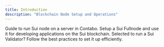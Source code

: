 ```yaml
---
title: Introduction
description: "Blockchain Node Setup and Operations"
---
```


<CardGroup cols={3}>
  <Card
    title="Setup Sui on Contabo"
    icon="server"
    iconType="regular"
    href="/node-setup/run-sui-fullnode-manually"
  >
    Guide to run Sui node on a server in Contabo.
  </Card>
  <Card
    title="Sui Fullnode"
    icon="gear"
    iconType="regular"
    href="/node-setup/sui-wizard/running-a-sui-fullnode"
  >
    Setup a Sui Fullnode and use it for developing applications on the Sui
    blockchain.
  </Card>
  <Card
    title="Sui Validator"
    icon="sack-dollar"
    href="/node-setup/sui-wizard/running-a-sui-validator"
  >
    Selected to run a Sui Validator? Follow the best practices to set it up
    efficiently.
  </Card>
</CardGroup>
